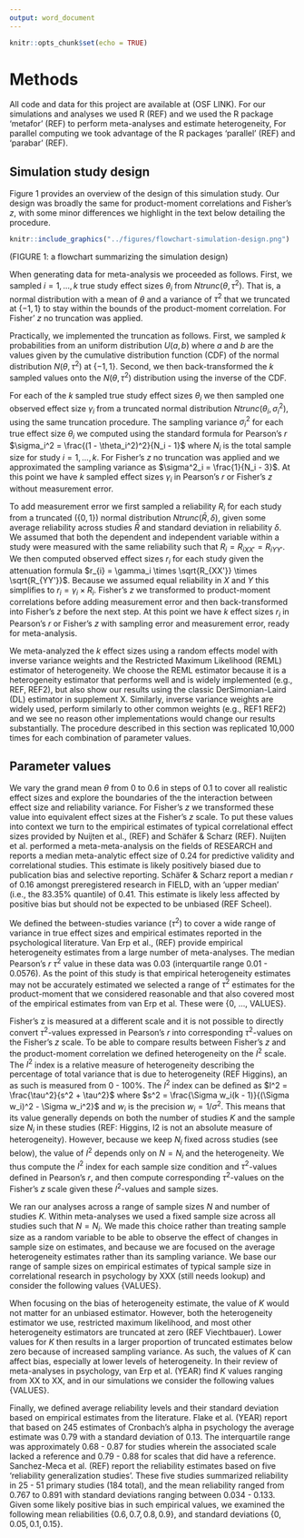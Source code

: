```yaml
---
output: word_document
---
```


```r
knitr::opts_chunk$set(echo = TRUE)
```


# Methods

All code and data for this project are available at (OSF LINK). For our simulations and analyses we used R (REF) and we used the R package 'metafor' (REF) to perform meta-analyses and estimate heterogeneity, For parallel computing we took advantage of the R packages 'parallel' (REF) and 'parabar' (REF). 

## Simulation study design

Figure 1 provides an overview of the design of this simulation study. Our design was broadly the same for product-moment correlations and Fisher's $z$, with some minor differences we highlight in the text below detailing the procedure.

```r
knitr::include_graphics("../figures/flowchart-simulation-design.png")
```

(FIGURE 1: a flowchart summarizing the simulation design)

When generating data for meta-analysis we proceeded as follows. First,  we sampled $i = 1, ..., k$ true study effect sizes $\theta_i$ from $Ntrunc(\theta, \tau^2)$. That is, a normal distribution with a mean of $\theta$ and a variance of $\tau^2$ that we truncated at $\{-1, 1\}$ to stay within the bounds of the product-moment correlation. For Fisher' $z$ no truncation was applied.

Practically, we implemented the truncation as follows. First, we sampled $k$ probabilities from an uniform distribution $U(a, b)$ where $a$ and $b$ are the values given by the cumulative distribution function (CDF) of the normal distribution $N(\theta, \tau^2)$ at $\{-1, 1\}$. Second, we then back-transformed the $k$ sampled values onto the $N(\theta, \tau^2)$ distribution using the inverse of the CDF. 

For each of the $k$ sampled true study effect sizes $\theta_i$ we then sampled one observed effect size $\gamma_i$ from a truncated normal distribution $Ntrunc(\theta_i, \sigma_i^2)$, using the same truncation procedure. The sampling variance $\sigma_i^2$ for each true effect size $\theta_i$ we computed using the standard formula for Pearson's $r$ $\sigma_i^2 =  \frac{(1 - \theta_i^2)^2}{N_i - 1}$ where $N_i$ is the total sample size for study $i = 1, ..., k$. For Fisher's $z$ no truncation was applied and we approximated the sampling variance as $\sigma^2_i = \frac{1}{N_i - 3}$. At this point we have $k$ sampled effect sizes $\gamma_i$ in Pearson's $r$ or Fisher's $z$ without measurement error. 

To add measurement error we first sampled a reliability $R_i$ for each study from a truncated ($\{0, 1\}$) normal distribution $Ntrunc(\bar{R}, \delta)$, given some average reliability across studies $\bar{R}$ and standard deviation in reliability $\delta$. We assumed that both the dependent and independent variable within a study were measured with the same reliability such that $R_i = R_{iXX'} = R_{iYY'}$. We then computed observed effect sizes $r_i$ for each study given the attenuation formula $r_{i} = \gamma_i \times \sqrt{R_{XX'}} \times \sqrt{R_{YY'}}$. Because we assumed equal reliability in $X$ and $Y$ this simplifies to $r_i = \gamma_i \times R_i$.   Fisher's $z$ we transformed to product-moment correlations before adding measurement error and then back-transformed into Fisher's $z$ before the next step. At this point we have $k$ effect sizes $r_i$ in Pearson's $r$ or Fisher's $z$ with sampling error and measurement error, ready for meta-analysis.

We meta-analyzed the $k$ effect sizes using a random effects model with inverse variance weights and the Restricted Maximum Likelihood (REML) estimator of heterogeneity. We choose the REML estimator because it is a heterogeneity estimator that performs well and is widely implemented (e.g., REF, REF2), but also show our results using the classic DerSimonian-Laird (DL) estimator in supplement X. Similarly, inverse variance weights are widely used, perform similarly to other common weights (e.g., REF1 REF2) and we see no reason other implementations would change our results substantially. The procedure described in this section was replicated 10,000 times for each combination of parameter values.

## Parameter values

We vary the grand mean $\theta$ from 0 to 0.6 in steps of 0.1 to cover all realistic effect sizes and explore the boundaries of the the interaction between effect size and reliability variance. For Fisher's $z$ we transformed these value into equivalent effect sizes at the Fisher's $z$ scale. To put these values into context we turn to the empirical estimates of typical correlational effect sizes provided by Nuijten et al., (REF) and Schäfer & Scharz (REF). Nuijten et al. performed a meta-meta-analysis on the fields of RESEARCH and reports a median meta-analytic effect size of 0.24 for predictive validity and correlational studies. This estimate is likely positively biased due to publication bias and selective reporting. Schäfer & Scharz report a median $r$ of 0.16 amongst preregistered research in FIELD, with an 'upper median' (i.e., the 83.35% quantile) of 0.41. This estimate is likely less affected by positive bias but should not be expected to be unbiased (REF Scheel). 

We defined the between-studies variance ($\tau^2$) to cover a wide range of variance in true effect sizes and empirical estimates reported in the psychological literature. Van Erp et al., (REF) provide empirical heterogeneity estimates from a large number of meta-analyses. The median Pearson's $r$ $\tau^2$ value in these data 
was 0.03 (interquartile range 0.01 - 0.0576). As the point of this study is that empirical heterogeneity estimates may not be accurately estimated we selected a range of $\tau^2$ estimates for the product-moment that we considered reasonable and that also covered most of the empirical estimates from van Erp et al. These were {0, ..., VALUES}.

Fisher's z is measured at a different scale and it is not possible to directly convert $\tau^2$-values expressed in Pearson's $r$ into corresponding $\tau^2$-values on the Fisher's $z$ scale. To be able to compare results between Fisher's $z$ and the product-moment correlation we defined heterogeneity on the $I^2$ scale. The $I^2$ index is a relative measure of heterogeneity describing the percentage of total variance that is due to heterogeneity (REF Higgins), an as such is measured from 0 - 100%. The $I^2$ index can be defined as $I^2 = \frac{\tau^2}{s^2 + \tau^2}$ where $s^2 = \frac{\Sigma w_i(k - 1)}{(\Sigma w_i)^2 - \Sigma w_i^2}$ and $w_i$ is the precision $w_i = 1 / \sigma^2$. This means that its value generally depends on both the number of studies $K$ and the sample size $N_i$ in these studies (REF: Higgins, I2 is not an absolute measure of heterogeneity). However, because we keep $N_i$ fixed across studies (see below), the value of $I^2$ depends only on $N = N_i$ and the heterogeneity. We thus compute the $I^2$ index for each sample size condition and $\tau^2$-values defined in Pearson's $r$, and then compute corresponding $\tau^2$-values on the Fisher's $z$ scale given these $I^2$-values and sample sizes.

We ran our analyses across a range of sample sizes $N$ and number of studies $K$. Within meta-analyses we used a fixed sample size across all studies such that $N = N_i$. We made this choice rather than treating sample size as a random variable to be able to observe the effect of changes in sample size on estimates, and because we are focused on the average heterogeneity estimates rather than its sampling variance. We base our range of sample sizes on empirical estimates of typical sample size in correlational research in psychology by XXX (still needs lookup) and consider the following values {VALUES}. 

When focusing on the bias of heterogeneity estimate, the value of $K$ would not matter for an unbiased estimator. However, both the heterogeneity estimator we use, restricted maximum likelihood, and most other heterogeneity estimators are truncated at zero (REF Viechtbauer). Lower values for $K$ then results in a larger proportion of truncated estimates below zero because of increased sampling variance. As such, the values of $K$ can affect bias, especially at lower levels of heterogeneity. In their review of meta-analyses in psychology, van Erp et al. (YEAR) find $K$ values ranging from XX to XX, and in our simulations we consider the following values {VALUES}.

Finally, we defined average reliability levels and their standard deviation based on empirical estimates from the literature. Flake et al. (YEAR) report that based on 245 estimates of Cronbach's alpha in psychology the average estimate was 0.79 with a standard deviation of 0.13. The interquartile range was approximately 0.68 - 0.87 for studies wherein the associated scale lacked a reference and 0.79 - 0.88 for scales that did have a reference. Sanchez-Meca et al. (REF) report the reliability estimates based on five 'reliability generalization studies'. These five studies summarized reliability in 25 - 51 primary studies (184 total), and the mean reliability ranged from 0.767 to 0.891 with standard deviations ranging between 0.034 - 0.133. Given some likely positive bias in such empirical values, we examined the following mean reliabilities $\{0.6, 0.7, 0.8, 0.9\}$, and standard deviations $\{0, 0.05, 0.1, 0.15\}$. 
